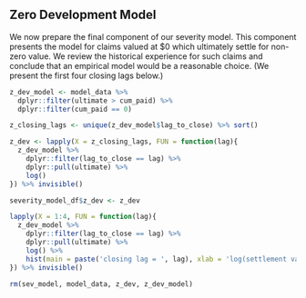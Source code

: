 ## Zero Development Model

We now prepare the final component of our severity model. This component presents the model for claims valued at $0 which ultimately settle for non-zero value. We review the historical experience for such claims and conclude that an empirical model would be a reasonable choice. (We present the first four closing lags below.)

```r
z_dev_model <- model_data %>% 
  dplyr::filter(ultimate > cum_paid) %>% 
  dplyr::filter(cum_paid == 0)

z_closing_lags <- unique(z_dev_model$lag_to_close) %>% sort()

z_dev <- lapply(X = z_closing_lags, FUN = function(lag){
  z_dev_model %>% 
    dplyr::filter(lag_to_close == lag) %>% 
    dplyr::pull(ultimate) %>% 
    log()  
}) %>% invisible()

severity_model_df$z_dev <- z_dev
```

```r
lapply(X = 1:4, FUN = function(lag){
  z_dev_model %>% 
    dplyr::filter(lag_to_close == lag) %>% 
    dplyr::pull(ultimate) %>% 
    log() %>% 
    hist(main = paste('closing lag = ', lag), xlab = 'log(settlement value)') 
}) %>% invisible()

rm(sev_model, model_data, z_dev, z_dev_model)
```

